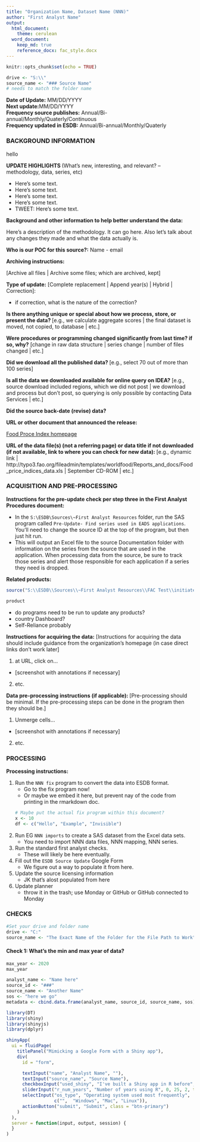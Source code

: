 ```yaml
---
title: "Organization Name, Dataset Name (NNN)"
author: "First Analyst Name"
output:
  html_document:
    theme: cerulean
  word_document:
    keep_md: true
    reference_docx: fac_style.docx
---
```


```r
knitr::opts_chunk$set(echo = TRUE)
```

```r
drive <- "S:\\"
source_name <- "### Source Name"
# needs to match the folder name

```
**Date of Update:** MM/DD/YYYY  <br>
**Next update:**MM/DD/YYYY  <br>
**Frequency source publishes:** Annual/Bi-annual/Monthly/Quaterly/Continuous  <br>
**Frequency updated in ESDB:** Annual/Bi-annual/Monthly/Quaterly  <br>

### BACKGROUND INFORMATION
hello

**UPDATE HIGHLIGHTS **
(What's new, interesting, and relevant? – methodology, data, series, etc)

-	Here's some text. <br>
-	Here's some text. <br>
-	Here's some text. <br>
-	Here's some text. <br>
-	TWEET: Here's some text.

**Background and other information to help better understand the data: **

Here's a description of the methodology.  It can go here.  Also let's talk about any changes they made and what the data actually is. 

**Who is our POC for this source?:**
Name - email

**Archiving instructions:**

[Archive all files | Archive some files; which are archived, kept]

**Type of update:** [Complete replacement | Append year(s) | Hybrid | Correction]:  

- if correction, what is the nature of the correction?

**Is there anything unique or special about how we process, store, or present the data? **
[e.g., we calculate aggregate scores | the final dataset is moved, not copied, to database | etc.]

**Were procedures or programming changed significantly from last time? if so, why?**
[change in raw data structure | series change | number of files changed | etc.] 

**Did we download all the published data? **
[e.g., select 70 out of more than 100 series]

**Is all the data we downloaded available for online query on IDEA?**
[e.g., source download included regions, which we did not post | we download and process but don't post, so querying is only possible by contacting Data Services | etc.]

**Did the source back-date (revise) data?**

**URL or other document that announced the release:**

[Food Proce Index homepage](http://www.fao.org/worldfoodsituation/wfs-home/foodpricesindex/en/)

**URL of the data file(s) (not a referring page) or data title if not downloaded (if not available, link to where you can check for new data): ** 
[e.g., dynamic link | http://typo3.fao.org/fileadmin/templates/worldfood/Reports_and_docs/Food_price_indices_data.xls | September CD-ROM | etc.]


### ACQUISITION AND PRE-PROCESSING

**Instructions for the pre-update check per step three in the First Analyst Procedures document:**

- In the `S:\ESDB\Sources\~First Analyst Resources` folder, run the SAS program called `Pre-Update- Find series used in EADS applications`. You'll need to change the source ID at the top of the program, but then just hit run. <br>
- This will output an Excel file to the source Documentation folder with information on the series from the source that are used in the application. When processing data from the source, be sure to track those series and alert those responsible for each application if a series they need is dropped.

**Related products: **
```r
source("S:\\ESDB\\Sources\\~First Analyst Resources\\FAC Test\\initiate.R")

product
```


- do programs need to be run to update any products? <br>
- country Dashboard? <br>
- Self-Reliance probably <br>

**Instructions for acquiring the data:**
[Instructions for acquiring the data should include guidance from the organization's homepage (in case direct links don't work later]

1.	at URL, click on…
  -	[screenshot with annotations if necessary]
2.	etc.

**Data pre-processing instructions (if applicable): **
[Pre-processing should be minimal. If the pre-processing steps can be done in the program then they should be.]

1.	Unmerge cells...
  -	[screenshot with annotations if necessary]
2.	etc.


### PROCESSING

**Processing instructions: **

1. Run the `NNN fix` program to convert the data into ESDB format.
      - Go to the fix program now!
      - Or maybe we embed it here, but prevent nay of the code from printing in the rmarkdown doc.
```r
# Maybe put the actual fix program within this document?
x <- 10
df <- c("Hello", "Example", "Invisible")
```
  
2. Run EG `NNN imports` to create a SAS dataset from the Excel data sets.
    -	You need to import NNN data files, NNN mapping, NNN series.
  
3.	Run the standard first analyst checks.
    - These will likely be here eventually.
  
4.	Fill out the `ESDB Source Update` Google Form
    - We figure out a way to populate it from here.
  
5.	Update the source licensing information
    - JK that's alost populated from here
  
6.	Update planner
    - throw it in the trash; use Monday or GitHub or GitHub connected to Monday
  
### CHECKS

```r
#Set your drive and folder name
drive <- "C:"
source_name <- "The Exact Name of the Folder for the File Path to Work"

```

#### Check 1: What's the min and max year of data?
```r
max_year <- 2020
max_year
```

```r
analyst_name <- "Name here"
source_id <- "###"
source_name <- "Another Name"
sos <- "here we go"
metadata <- cbind.data.frame(analyst_name, source_id, source_name, sos)

```

```r
library(DT)
library(shiny)
library(shinyjs)
library(dplyr)
```


```r
shinyApp(
  ui = fluidPage(
    titlePanel("Mimicking a Google Form with a Shiny app"),
    div(
      id = "form",

      textInput("name", "Analyst Name", ""),
      textInput("source_name", "Source Name"),
      checkboxInput("used_shiny", "I've built a Shiny app in R before", FALSE),
      sliderInput("r_num_years", "Number of years using R", 0, 25, 2, ticks = FALSE),
      selectInput("os_type", "Operating system used most frequently",
                  c("",  "Windows", "Mac", "Linux")),
      actionButton("submit", "Submit", class = "btn-primary")
    )
  ),
  server = function(input, output, session) {
  }
)
```

